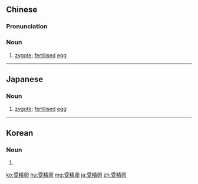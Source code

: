 ==Chinese==
{{zh-forms|type=21}}
{{wikipedia|lang=zh}}

===Pronunciation===
{{zh-pron
|m=shòujīngluǎn
|c=sau6 zing1 leon2
|cat=n
}}

===Noun===
{{zh-noun}}

# [[zygote]]; [[fertilise]]d [[egg]]

----

==Japanese==
{{ja-kanjitab|じゅ|せい|らん|yomi=on}}

===Noun===
{{ja-noun|じゅせいらん}}

# [[zygote]]; [[fertilise]]d [[egg]]

----

==Korean==
{{ko-hanjatab}}

===Noun===
{{ko-noun|hj|hangeul=수정란}}

# {{hanja form of|수정란|[[zygote]]}}

[[ko:受精卵]]
[[hu:受精卵]]
[[mg:受精卵]]
[[ja:受精卵]]
[[zh:受精卵]]